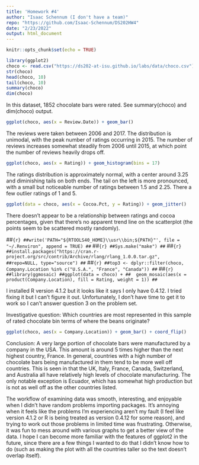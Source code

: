 ---
title: 'Homework #4'
author: "Isaac Schennum (I don't have a team)"
repo: "https://github.com/Isaac-Schennum/DS202HW4"
date: "2/23/2022"
output: html_document
---

```{r setup, include=FALSE}
knitr::opts_chunk$set(echo = TRUE)
```

```{r}
library(ggplot2)
choco <- read.csv("https://ds202-at-isu.github.io/labs/data/choco.csv")
str(choco)
head(choco, 10)
tail(choco, 10)
summary(choco)
dim(choco)
```

In this dataset, 1852 chocolate bars were rated. See summary(choco) and dim(choco) output.

```{r}
ggplot(choco, aes(x = Review.Date)) + geom_bar()
```

The reviews were taken between 2006 and 2017. The distribution is unimodal, with the peak number of ratings occurring in 2015. The number of reviews increases somewhat steadily from 2006 until 2015, at which point the number of reviews heavily drops off.

```{r}
ggplot(choco, aes(x = Rating)) + geom_histogram(bins = 17)
```

The ratings distribution is approximately normal, with a center around 3.25 and diminishing tails on both ends. The tail on the left is more pronounced, with a small but noticeable number of ratings between 1.5 and 2.25. There a few outlier ratings of 1 and 5.

```{r}
ggplot(data = choco, aes(x = Cocoa.Pct, y = Rating)) + geom_jitter()
```

There doesn't appear to be a relationship between ratings and cocoa percentages, given that there's no apparent trend line on the scatterplot (the points seem to be scattered mostly randomly).

##```{r}
##write('PATH="${RTOOLS40_HOME}\\usr\\bin;${PATH}"', file = "~/.Renviron", append = TRUE)
##```
##```{r}
##Sys.make("make")
##```
##```{r}
##install.packages("https://cran.r-project.org/src/contrib/Archive/rlang/rlang_1.0.0.tar.gz", ##repo=NULL, type="source")
##```
##```{r}
##top3 <- dplyr::filter(choco, Company.Location %in% c("U.S.A.", "France", "Canada"))
##```
##```{r}
##library(ggmosaic)
##ggplot(data = choco) +
##  geom_mosaic(aes(x = product(Company.Location), fill = Rating, weight = 1))
##```

I installed R version 4.1.2 but it looks like it says I only have 0.4.12. I tried fixing it but I can't figure it out. Unfortunately, I don't have time to get it to work so I can't answer question 3 on the problem set.

Investigative question: Which countries are most represented in this sample of rated chocolate bin terms of where the beans originate?

```{r}
ggplot(choco, aes(x = Company.Location)) + geom_bar() + coord_flip()
```

Conclusion: A very large portion of chocolate bars were manufactured by a company in the USA. This amount is around 5 times higher than the next highest country, France. In general, countries with a high number of chocolate bars being manufactured in them tend to be more well off countries. This is seen in that the UK, Italy, France, Canada, Switzerland, and Australia all have relatively high levels of chocolate manufacturing. The only notable exception is Ecuador, which has somewhat high production but is not as well off as the other countries listed.

The workflow of examining data was smooth, interesting, and enjoyable when I didn't have random problems importing packages. It's annoying when it feels like the problems I'm experiencing aren't my fault (I feel like version 4.1.2 or R is being treated as version 0.4.12 for some reason), and trying to work out those problems in limited time was frustrating. Otherwise, it was fun to mess around with various graphs to get a better view of the data. I hope I can become more familiar with the features of ggplot2 in the future, since there are a few things I wanted to do that I didn't know how to do (such as making the plot with all the countries taller so the text doesn't overlap itself).
